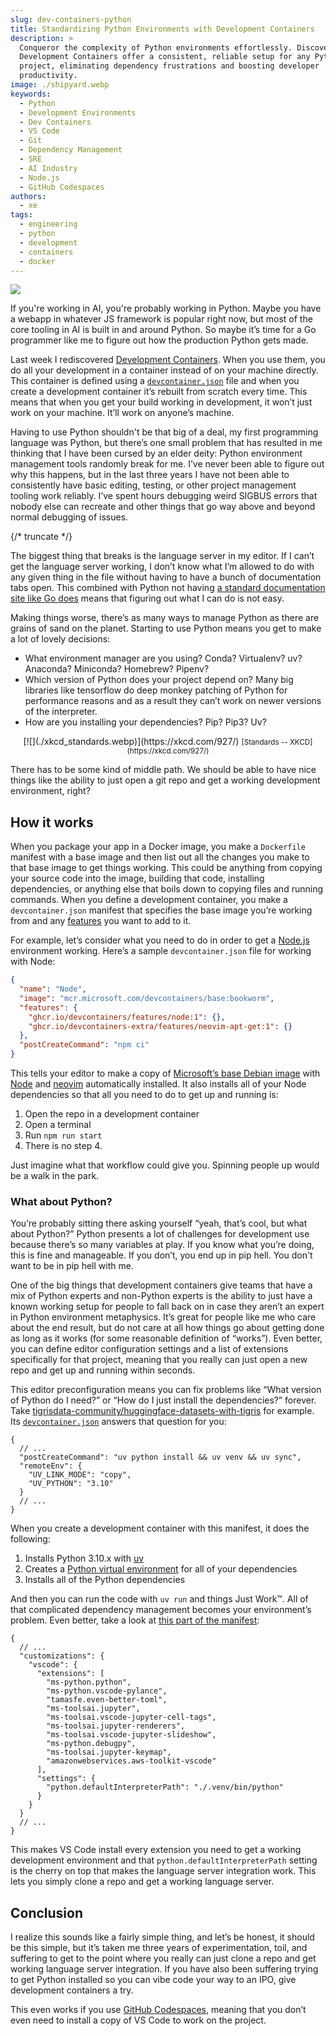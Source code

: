 ```yaml
---
slug: dev-containers-python
title: Standardizing Python Environments with Development Containers
description: >
  Conqueror the complexity of Python environments effortlessly. Discover how
  Development Containers offer a consistent, reliable setup for any Python
  project, eliminating dependency frustrations and boosting developer
  productivity.
image: ./shipyard.webp
keywords:
  - Python
  - Development Environments
  - Dev Containers
  - VS Code
  - Git
  - Dependency Management
  - SRE
  - AI Industry
  - Node.js
  - GitHub Codespaces
authors:
  - xe
tags:
  - engineering
  - python
  - development
  - containers
  - docker
---
```



![](./shipyard.webp)

If you're working in AI, you're probably working in Python. Maybe you have a
webapp in whatever JS framework is popular right now, but most of the core
tooling in AI is built in and around Python. So maybe it’s time for a Go
programmer like me to figure out how the production Python gets made.

Last week I rediscovered [Development Containers](https://containers.dev/). When
you use them, you do all your development in a container instead of on your
machine directly. This container is defined using a
[`devcontainer.json`](https://containers.dev/implementors/json_schema/) file and
when you create a development container it’s rebuilt from scratch every time.
This means that when you get your build working in development, it won’t just
work on your machine. It’ll work on anyone’s machine.

Having to use Python shouldn't be that big of a deal, my first programming
language was Python, but there’s one small problem that has resulted in me
thinking that I have been cursed by an elder deity: Python environment
management tools randomly break for me. I’ve never been able to figure out why
this happens, but in the last three years I have not been able to consistently
have basic editing, testing, or other project management tooling work reliably.
I’ve spent hours debugging weird SIGBUS errors that nobody else can recreate and
other things that go way above and beyond normal debugging of issues.

{/* truncate */}

The biggest thing that breaks is the language server in my editor. If I can’t
get the language server working, I don’t know what I’m allowed to do with any
given thing in the file without having to have a bunch of documentation tabs
open. This combined with Python not having
[a standard documentation site like Go does](https://pkg.go.dev) means that
figuring out what I can do is not easy.

Making things worse, there’s as many ways to manage Python as there are grains
of sand on the planet. Starting to use Python means you get to make a lot of
lovely decisions:

- What environment manager are you using? Conda? Virtualenv? uv? Anaconda?
  Miniconda? Homebrew? Pipenv?
- Which version of Python does your project depend on? Many big libraries like
  tensorflow do deep monkey patching of Python for performance reasons and as a
  result they can’t work on newer versions of the interpreter.
- How are you installing your dependencies? Pip? Pip3? Uv?

<center style={{ padding: "1.5rem" }}>
  [![](./xkcd_standards.webp)](https://xkcd.com/927/)
  <small>[Standards -- XKCD](https://xkcd.com/927/)</small>
</center>

There has to be some kind of middle path. We should be able to have nice things
like the ability to just open a git repo and get a working development
environment, right?

## How it works

When you package your app in a Docker image, you make a `Dockerfile` manifest
with a base image and then list out all the changes you make to that base image
to get things working. This could be anything from copying your source code into
the image, building that code, installing dependencies, or anything else that
boils down to copying files and running commands. When you define a development
container, you make a `devcontainer.json` manifest that specifies the base image
you’re working from and any [features](https://containers.dev/features) you want
to add to it.

For example, let’s consider what you need to do in order to get a
[Node.js](http://Node.js) environment working. Here’s a sample
`devcontainer.json` file for working with Node:

```json
{
  "name": "Node",
  "image": "mcr.microsoft.com/devcontainers/base:bookworm",
  "features": {
    "ghcr.io/devcontainers/features/node:1": {},
    "ghcr.io/devcontainers-extra/features/neovim-apt-get:1": {}
  },
  "postCreateCommand": "npm ci"
}
```

This tells your editor to make a copy of
[Microsoft’s base Debian image](https://github.com/devcontainers/images/tree/main/src/base-debian)
with [Node](https://github.com/devcontainers/features/tree/main/src/node) and
[neovim](https://github.com/devcontainers-extra/features/tree/main/src/neovim-apt-get)
automatically installed. It also installs all of your Node dependencies so that
all you need to do to get up and running is:

1. Open the repo in a development container
2. Open a terminal
3. Run `npm run start`
4. There is no step 4\.

Just imagine what that workflow could give you. Spinning people up would be a
walk in the park.

### What about Python?

You’re probably sitting there asking yourself “yeah, that’s cool, but what about
Python?” Python presents a lot of challenges for development use because there’s
so many variables at play. If you know what you’re doing, this is fine and
manageable. If you don’t, you end up in pip hell. You don't want to be in pip
hell with me.

One of the big things that development containers give teams that have a mix of
Python experts and non-Python experts is the ability to just have a known
working setup for people to fall back on in case they aren’t an expert in Python
environment metaphysics. It’s great for people like me who care about the end
result, but do not care at all how things go about getting done as long as it
works (for some reasonable definition of “works”). Even better, you can define
editor configuration settings and a list of extensions specifically for that
project, meaning that you really can just open a new repo and get up and running
within seconds.

This editor preconfiguration means you can fix problems like “What version of
Python do I need?” or “How do I just install the dependencies?” forever. Take
[tigrisdata-community/huggingface-datasets-with-tigris](https://github.com/tigrisdata-community/huggingface-datasets-with-tigris)
for example. Its
[`devcontainer.json`](https://github.com/tigrisdata-community/huggingface-datasets-with-tigris/blob/main/.devcontainer/devcontainer.json)
answers that question for you:

```jsonc
{
  // ...
  "postCreateCommand": "uv python install && uv venv && uv sync",
  "remoteEnv": {
    "UV_LINK_MODE": "copy",
    "UV_PYTHON": "3.10"
  }
  // ...
}
```

When you create a development container with this manifest, it does the
following:

1. Installs Python 3.10.x with [uv](https://docs.astral.sh/uv/)
2. Creates a
   [Python virtual environment](https://docs.astral.sh/uv/pip/environments/#using-python-environments)
   for all of your dependencies
3. Installs all of the Python dependencies

And then you can run the code with `uv run` and things Just Work™. All of that
complicated dependency management becomes your environment’s problem. Even
better, take a look at
[this part of the manifest](https://github.com/tigrisdata-community/huggingface-datasets-with-tigris/blob/5d32918c5d890b924b46703074e9966249406032/.devcontainer/devcontainer.json#L33-L51):

```jsonc
{
  // ...
  "customizations": {
    "vscode": {
      "extensions": [
        "ms-python.python",
        "ms-python.vscode-pylance",
        "tamasfe.even-better-toml",
        "ms-toolsai.jupyter",
        "ms-toolsai.vscode-jupyter-cell-tags",
        "ms-toolsai.jupyter-renderers",
        "ms-toolsai.vscode-jupyter-slideshow",
        "ms-python.debugpy",
        "ms-toolsai.jupyter-keymap",
        "amazonwebservices.aws-toolkit-vscode"
      ],
      "settings": {
        "python.defaultInterpreterPath": "./.venv/bin/python"
      }
    }
  }
  // ...
}
```

This makes VS Code install every extension you need to get a working development
environment and that `python.defaultInterpreterPath` setting is the cherry on
top that makes the language server integration work. This lets you simply clone
a repo and get a working language server.

## Conclusion

I realize this sounds like a fairly simple thing, and let’s be honest, it should
be this simple, but it’s taken me three years of experimentation, toil, and
suffering to get to the point where you really can just clone a repo and get
working language server integration. If you have also been suffering trying to
get Python installed so you can vibe code your way to an IPO, give development
containers a try.

This even works if you use
[GitHub Codespaces](https://github.com/features/codespaces), meaning that you
don’t even need to install a copy of VS Code to work on the project.
